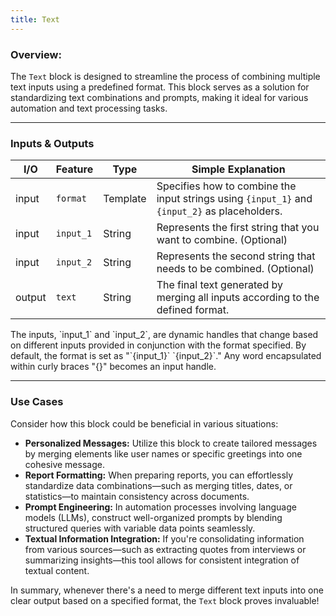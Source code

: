 ```yaml
---
title: Text
---
```


### **Overview:**

The `Text` block is designed to streamline the process of combining multiple text inputs using a predefined format. This block serves as a solution for standardizing text combinations and prompts, making it ideal for various automation and text processing tasks.

---

### Inputs & Outputs

| I/O    | Feature   | Type     | Simple Explanation                                                                            |
| ------ | --------- | -------- | --------------------------------------------------------------------------------------------- |
| input  | `format`  | Template | Specifies how to combine the input strings using `{input_1}` and `{input_2}` as placeholders. |
| input  | `input_1` | String   | Represents the first string that you want to combine. (Optional)                              |
| input  | `input_2` | String   | Represents the second string that needs to be combined. (Optional)                            |
| output | `text`    | String   | The final text generated by merging all inputs according to the defined format.               |

<Note>
  The inputs, `input_1` and `input_2`, are dynamic handles that change based on
  different inputs provided in conjunction with the format specified. By
  default, the format is set as "`{input_1}` `{input_2}`." Any word encapsulated
  within curly braces "{}" becomes an input handle.
</Note>

---

### Use Cases

Consider how this block could be beneficial in various situations:

- **Personalized Messages:** Utilize this block to create tailored messages by merging elements like user names or specific greetings into one cohesive message.
- **Report Formatting:** When preparing reports, you can effortlessly standardize data combinations—such as merging titles, dates, or statistics—to maintain consistency across documents.
- **Prompt Engineering:** In automation processes involving language models (LLMs), construct well-organized prompts by blending structured queries with variable data points seamlessly.
- **Textual Information Integration:** If you're consolidating information from various sources—such as extracting quotes from interviews or summarizing insights—this tool allows for consistent integration of textual content.

In summary, whenever there's a need to merge different text inputs into one clear output based on a specified format, the `Text` block proves invaluable!
